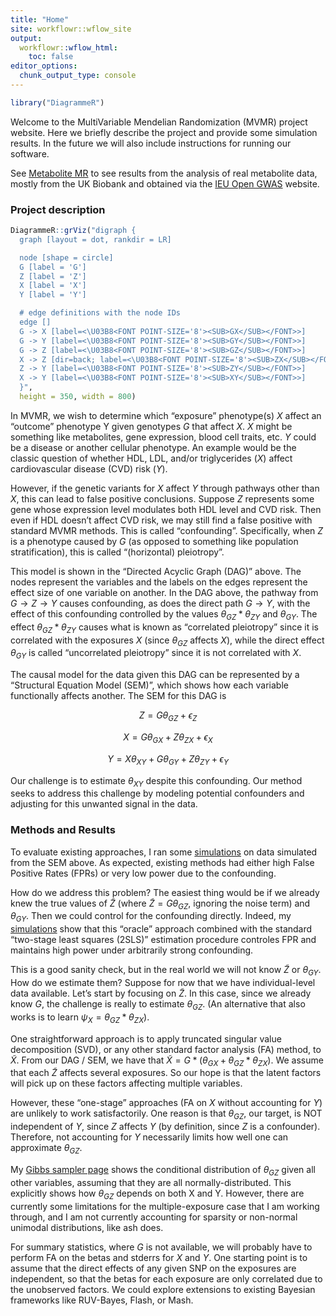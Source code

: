 ```yaml
---
title: "Home"
site: workflowr::wflow_site
output:
  workflowr::wflow_html:
    toc: false
editor_options:
  chunk_output_type: console
---
```


```r
library("DiagrammeR")
```

Welcome to the MultiVariable Mendelian Randomization (MVMR) project website.
Here we briefly describe the project and provide some simulation results.
In the future we will also include instructions for running our software.

See [Metabolite MR](realdata.html) to see results from the analysis 
of real metabolite data, mostly from the UK Biobank and obtained via
the [IEU Open GWAS](https://gwas.mrcieu.ac.uk/datasets/) website.


### Project description

```r
DiagrammeR::grViz("digraph {
  graph [layout = dot, rankdir = LR]

  node [shape = circle]
  G [label = 'G']
  Z [label = 'Z']
  X [label = 'X']
  Y [label = 'Y']

  # edge definitions with the node IDs
  edge []
  G -> X [label=<\U03B8<FONT POINT-SIZE='8'><SUB>GX</SUB></FONT>>]
  G -> Y [label=<\U03B8<FONT POINT-SIZE='8'><SUB>GY</SUB></FONT>>]
  G -> Z [label=<\U03B8<FONT POINT-SIZE='8'><SUB>GZ</SUB></FONT>>]
  X -> Z [dir=back; label=<\U03B8<FONT POINT-SIZE='8'><SUB>ZX</SUB></FONT>>]
  Z -> Y [label=<\U03B8<FONT POINT-SIZE='8'><SUB>ZY</SUB></FONT>>]
  X -> Y [label=<\U03B8<FONT POINT-SIZE='8'><SUB>XY</SUB></FONT>>]
  }",
  height = 350, width = 800)
```

In MVMR, we wish to determine which "exposure" phenotype(s) $X$ affect an "outcome" phenotype Y given genotypes $G$ that affect $X$. 
$X$ might be something like metabolites, gene expression, blood cell traits, etc.
$Y$ could be a disease or another cellular phenotype.
An example would be the classic question of whether HDL, LDL, and/or triglycerides ($X$) affect cardiovascular disease (CVD) risk ($Y$). 

However, if the genetic variants for $X$ affect $Y$ through pathways other than $X$, this can lead to false positive conclusions. 
Suppose $Z$ represents some gene whose expression level modulates both HDL level and CVD risk. 
Then even if HDL doesn't affect CVD risk, we may still find a false positive with standard MVMR methods.
This is called "confounding".
Specifically, when $Z$ is a phenotype caused by $G$ (as opposed to something like population stratification), this is called "(horizontal) pleiotropy".

This model is shown in the "Directed Acyclic Graph (DAG)" above.
The nodes represent the variables and the labels on the edges represent the effect size of one variable on another.
In the DAG above, the pathway from $G \rightarrow Z \rightarrow Y$ causes confounding, as does the direct path $G \rightarrow Y$, with the effect of this confounding controlled by the values $\theta_{GZ} * \theta_{ZY}$ and $\theta_{GY}$. 
The effect $\theta_{GZ} * \theta_{ZY}$ causes what is known as "correlated pleiotropy" since it is correlated with the exposures $X$ (since $\theta_{GZ}$ affects $X$), while the direct effect $\theta_{GY}$ is called "uncorrelated pleiotropy" since it is not correlated with $X$.

The causal model for the data given this DAG can be represented by a "Structural Equation Model (SEM)", which shows how each variable functionally affects another. The SEM for this DAG is

$$Z = G\theta_{GZ} + \epsilon_Z$$

$$X = G\theta_{GX} + Z\theta_{ZX} + \epsilon_X$$

$$Y = X\theta_{XY} + G\theta_{GY} + Z\theta_{ZY} + \epsilon_Y$$

Our challenge is to estimate $\theta_{XY}$ despite this confounding. Our method seeks to address this challenge by modeling potential confounders and adjusting for this unwanted signal in the data.


### Methods and Results

To evaluate existing approaches, I ran some [simulations](simulations.html) on data simulated from the SEM above. 
As expected, existing methods had either high False Positive Rates (FPRs) or very low power due to the confounding. 

How do we address this problem? The easiest thing would be if we already knew the true values of $\tilde{Z}$ (where $\tilde{Z} = G\theta_{GZ}$, ignoring the noise term) and $\theta_{GY}$. 
Then we could control for the confounding directly. 
Indeed, my [simulations](simulations.html) show that this "oracle" approach combined with the standard "two-stage least squares (2SLS)" estimation procedure controles FPR and maintains high power under arbitrarily strong confounding.

This is a good sanity check, but in the real world we will not know $\tilde{Z}$ or $\theta_{GY}$. 
How do we estimate them? Suppose for now that we have individual-level data available.
<!-- We leave aside estimating $\theta_{GY}$ for now, as this is generally an easier problem -- for example, "MR-Egger" is an existing solution to adjust for uncorrelated pleiotropy. -->
Let's start by focusing on $\tilde{Z}$.
In this case, since we already know $G$, the challenge is really to estimate $\theta_{GZ}$.
(An alternative that also works is to learn $\psi_X = \theta_{GZ} * \theta_{ZX}$).

One straightforward approach is to apply truncated singular value decomposition (SVD), or any other standard factor analysis (FA) method, to $\tilde{X}$. 
From our DAG / SEM, we have that $\tilde{X} = G * (\theta_{GX} + \theta_{GZ} * \theta_{ZX})$. 
We assume that each $\tilde{Z}$ affects several exposures. 
So our hope is that the latent factors will pick up on these factors affecting multiple variables.

However, these "one-stage" approaches (FA on $X$ without accounting for $Y$) are unlikely to work satisfactorily. 
One reason is that $\theta_{GZ}$, our target, is NOT independent of $Y$, since $Z$ affects $Y$ (by definition, since $Z$ is a confounder). 
Therefore, not accounting for $Y$ necessarily limits how well one can approximate $\theta_{GZ}$.

My [Gibbs sampler page](gibbs.html) shows the conditional distribution of $\theta_{GZ}$ given all other variables, assuming that they are all normally-distributed. 
This explicitly shows how $\theta_{GZ}$ depends on both X and Y. 
However, there are currently some limitations for the multiple-exposure case that I am working through, and I am not currently accounting for sparsity or non-normal unimodal distributions, like ash does.

For summary statistics, where $G$ is not available, we will probably have to perform FA on the betas and stderrs for $X$ and $Y$. 
One starting point is to assume that the direct effects of any given SNP on the exposures are independent, so that the betas for each exposure are only correlated due to the unobserved factors. 
We could explore extensions to existing Bayesian frameworks like RUV-Bayes, Flash, or Mash.
